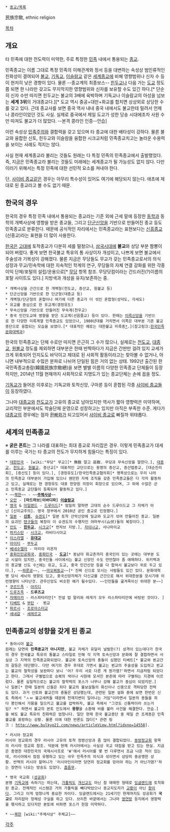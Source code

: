  * [[종교/목록]]

民族宗敎, ethnic religion

[[목차]]
== 개요 ==
타 민족에 대한 전도력이 미약한, 주로 특정한 [[민족]] 내에서 통용되는 [[종교]]. 

민족종교는 이름 그대로 특정 민족의 이해관계와 정서 등을 대변하는 속성상 범인류적인 친화성이 결여되어 [[불교]], [[기독교]], [[이슬람교]] 같은 [[세계종교]]에 비해 영향범위나 신자 수 등이 현저히 낮은 경향이 있다. 물론 --종교계의 최종보스-- [[힌두교]]나 다음 가는 [[도교]] 정도쯤 되면 한 나라만 갖고도 무지막지한 영향범위와 신자를 보유할 수도 있긴 하다.[* 단순히 신자 수만 따지면 힌두교는 불교의 3배에 육박하며 기독교나 이슬람교의 아성을 넘보는 '''세계 3위'''의 거대종교다.][* 도교 역시 중공+대만+화교를 합치면 상상외로 상당한 수를 갖고 있다. 근데 종교사를 보면 중국 역사 내내 중국 내에서도 불교한테 밀려서 언제나 콩라인이었던 것도 사실. 실제로 중국에서 제일 도교가 성한 당송 시대에조차 사원 수만 따져도 불교가 더 많았다. --본격 콩라인 인증--안습]

이런 속성상 [[민족주의]]와 결합력을 갖고 있으며 타 종교에 대한 배타성이 강하다. 물론 불교와 융합한 신토, 힌두교와 이슬람을 융합한 시크교처럼 민족종교치고는 놀라운 수용력을 보이는 사례도 적지는 않다.

사실 현재 세계종교라 불리는 것들도 원래는 다 특정 민족의 민족종교에서 출발했었다. 즉, 지금은 민족종교라 불리는 것들도 미래에는 세계종교가 될 가능성도 없지 않다. 다만 이러기 위해서는 특정 민족에 대한 선민적 요소를 쳐내야 한다.

단, [[사이비 종교]]같은 경우는 아무리 특수성이 있어도 여기에 해당되지 않는다. 애초에 제대로 된 종교라고 볼 수도 없기 때문.

== 한국의 경우 ==
한국의 경우 특정 민족 내에서 통용되는 종교라는 기준 외에 근세 말에 등장한 [[동학]]과 동학의 개벽사상에 영향을 받은 종교들, 그리고 [[단군]]신앙을 기반으로 만들어진 종교 등도 민족종교로 분류한다. 때문에 공식적인 자리에서는 민족종교라는 표현보다는 [[신흥종교]](신종교)라는 표현을 더 많이 사용한다.

[[한국]]은 [[고대]]에 토착종교가 다분히 세를 떨쳤으나, [[삼국시대]]에 '''불교'''와 상당 부분 짬뽕이 되어 버렸다. 좋게 보면 한국불교 특유의 통 사상이자 개성이고, 나쁘게 보면 불교에서 주술성과 기복성이 강해졌다. 물론 지금은 무당들도 무교가 갖는 민족종교로서의 의식 성장과 무교/민속학에 대한 지속적인 학계의 연구, 무당들의 자체 연결 강화를 위한 각종 이익 단체/포털의 설립/운용으로[* [[무당]] 항목 참조. 무당닷컴이라는 간드러진(?)이름의 포탈 사이트도 있다.] 지방색과 개성을 유지/보존하는 중.

 * 개벽사상을 근간으로 한 개벽형(천도교, 증산교, 원불교 등)
 * 단군신앙을 기반으로 한 단군형(대종교 등)
 * 개벽형/단군형의 혼합이나 여기에 다른 종교가 더 섞인 혼합형(성덕도, 각세도)
 * 유교를 중심으로 한 유교계(갱정유도)
 * 무속신앙을 기반으로 만들어진 무속계(천우교)
 * 중국 민간도교에 영향을 받은 도교계(선음즐교) 등이 있다. 한때는 [[미륵신앙]]을 기반으로 한 다양한 미륵계열 민족종교도 있었으나, 1980년대를 거치면서 이쪽은 대부분 기존 불교종단으로 융합되는 모습을 보였다.[* 대표적인 예로는 대한불교 미륵종[http://gochang.grandculture.net/Contents?local=gochang&dataType=01&contents_id=GC02801152 *].](참고링크:[http://terms.naver.com/entry.nhn?docId=555323&cid=46651&categoryId=46651 한국민족문화대백과])

한국의 민족종교는 단체 수로만 따지면 은근히 그 수가 많으나, 실제로는 [[천도교]], [[대종교]], [[원불교]] 정도를 제외하면 대부분은 한때 반짝하다가 지금은 간판만 걸려 있지 교세가 크게 위축되어 인지도도 바닥이고 제대로 된 사회적 활동이라고는 찾아볼 수 없거나, 아니면 내부적으로 수많은 분파로 나뉘어 단일된 힘은 거의 없는 상태. 1992년 출간된 한국민족종교총람(韓國民族宗敎總)을 보면 별별 이름의 다양한 민족종교 단체들이 등장하지만, 2014년 11월 현재까지 사회적으로 지명도가 있는 종교단체는 손에 꼽을 정도.

[[기독교]]가 들어온 이후로는 기독교와 토착신앙, 구마론 등이 혼합된 각종 [[사이비 종교]]들이 등장하였다.

그나마 [[대종교]]와 [[천도교]]가 고유의 종교로 남아있지만 역사가 짧아 영향력은 미약하며, 교리적인 부분에서도 학술단체 운영으로 성장하고는 있지만 아직은 부족한 수준. 게다가 [[대종교]]의 경우에는 점차 [[환빠]]화가 되고있어서 [[사이비 종교]]로 빠질까 위태롭다.
== 세계의 민족종교 ==
※ '''굵은 폰트'''는 그 나라를 대표하는 최대 종교로 자리잡은 경우. 이렇게 민족종교가 대세를 이루는 국가는 타 종교의 전도가 무지하게 힘들다는 특징이 있다.

 * [[대한민국]] - [wiki:"무당" 무교][* 無敎 말고 巫敎. 무당과 무속신앙을 말한다.], [[대종교]], [[천도교]], [[원불교]], 증산교[* 대표적인 교단으로는 동명의 증산교, 증산법종교, [대순진리회], [증산도] 등이 있다.], [갱정유도]/한국민족종교협의회[* 명목상으로는 우리 나라의 민족종교 대부분이 가입해 있으나 웬만한 자체 조직을 갖춘 민족종교들은 다 각자 활동하고 있고, 실제로는 현 갱정유도 대표 한양원 의장이 회장으로 있으며, 그 외에 수많은 군소 민족종교 교단들이 등록되어 활동하고 있다.]
 * ~~[[북한]]~~ - ~~'''[[주체사상]]'''~~
 * [[오만]] - '''[마드하브|이바디파] [[이슬람교]]'''
 * [[영국]] & [[아일랜드]] - [[드루이드]][* 엄밀히 말하면 고대의 순수 드루이드교 그 자체가 아닌 [신이교주의]. 영국 정부에서 2010년 공인 종교로 인정했다.]
 * [[일본]] - '''[[신토]]''', [[슈겐도]][* 일본 토착 산악신앙에 밀교와 도교가 섞여 만들어진 종교. 일본의 요괴인 [[텐구]]들의 복장이 이 슈겐도의 수행자인 야마부시(山伏)들의 복장이다.]
 * [[인도]] - '''[[힌두교]]''', [[시크교]][* 펀자브 지방.], [[자이나교]], 사나마이교
 * [[파키스탄]] - [[시크교]], 라비다시아교
 * [[이스라엘]] - '''[[유대교]]'''
 * [[아이티]] - [[부두교]]
 * [[베네수엘라]] - 마리아 리온자
 * [[중화인민공화국]], [[중화민국]] - '''[[도교]]'''[* 동남아 화교촌까지 중국인이 있는 곳에는 대부분 도교 시설이 있지만, 중국인들 사이에서는 불교 신앙인 수도 만만찮아 좀 애매하다. 위키백과의 종교별 신도 수[http://ko.wikipedia.org/wiki/%EC%84%B8%EA%B3%84%EC%9D%98_%EC%A3%BC%EC%9A%94_%EC%A2%85%EA%B5%90 *]에는 유교, 도교, 중국 민간신앙 등을 다 합쳐서 불교보다 위로 두고 있다.], ~~[[파룬궁]]~~, ~~[[마오쩌둥]]교~~[* 진짜 신으로 모시는 사람들도 있긴 있다. 문화대혁명 당시 세뇌의 영향도 있고, 중국신앙자체가 다신교를 근간으로 해서 위대한분을 모시기에 이런영향이 나타난것. 관우신앙도 비슷한 예가 될수있다. ~~인민들을 굶겨죽이신 위대한 분~~]
 * [[쿠르드족]] - [[야지디]]
 * [[드루즈족]] - '''드루즈교'''
 * [[자메이카]] - 라스파타리안[* 전설 밥 말리와 레게가 모두 라스파타리안에 바탕된 것이다. ]
 * [[티베트]] & [[부탄]] -  뵌교
 * [[파르시]] - [[조로아스터교]]
 * [[세네갈]] - [[세레르교]]
== 민족종교의 성향을 갖게 된 종교 ==
 * 동아시아 [[불교]]
 원래는 당연히 '''민족종교가 아니지만''', 불교 자체가 유달리 널럴한(?) 성격이 있는데다가 한국의 경우 한국불교 특유의 통불교 스타일로 인해 각 지역 토속신앙과 문화에 잘 결합하면서 사실상 그 지역의 민족종교화되었다. 불교와 토속신앙의 충돌이 심했던 티베트[* 불교와 뵌교간의 갈등은 대단했다. 다만 여기의 경우 후대로 가면서 불교는 뵌교의 주술성을 도입하고 뵌교는 불교의 철학성을 보완하다 보니 '어? 우리 서로 다른 게 뭔가염?'하면서 지금처럼 되었다고 한다. 그래서 구별법으로 승복의 색이나 사원에 모셔진 본존에 따라 구별하는 지경에 이르렀다. 물론 실질적으로는 불교의 철학력의 포스가 너무나 강해 불교가 중심이 되었지만.]나 일본[* 한때 일본의 신들은 죄다 불교의 불보살들의 화신이나 신중으로 격하당한 전력도 있다. 과거 신토와 불교간의 충돌은 상당했는데, 관련된 일본 설화 중에 보면 한번은 신토 측에서 "ㅅㅂ 불교새퀴들 때문에 천재지변이 일어나는 거임"이라면서 일본의 용들을 죄다 봉인해서 가뭄을 일으키고 불교를 압박하자, 불교 측에서 "그것도 신통력이라 쓰는거임? ㅋ" 하면서 불교의 본토 인도에서 '''용왕'''을 소환해 비를 불러 사건을 해결한다. 안습.]을 봐도 불교 특유의 친화력은 엄청나다. 일단 현재 한국 불교종단 중 제일 큰 조계종은 민족불교를 표방하는 상황. 물론 이에 대한 반론도 많다[* 관련 링크 : http://www.bulkyo21.com/news/articleView.html?idxno=14558].

 * 러시아 정교회
 러시아 정교회의 경우 러시아 고유의 토착 정령신앙과 좀 많이 결합되었다. [[동방정교회]] 항목의 러시아 정교회 참조. 덕분에 현재 러시아에서는 사실상 국교 대접을 받고 있는 현실. 지금은 종영한 대한민국의 국제시사프로 'W'에서 러시아를 몇 번 다루면서 조금 나온 적이 있는데, 러시아에서 점점 유행하고 있는 극우 민족주의 의식과 섞이면서 상당히 충공깽한 상황. 반백의 러시아 할머니가 '러시아인이라면 당연히 정교회를 믿어야 하는 거 아닌가염?'하는 장면이 나오는 방송도 있었다. [[흠좀무]].

 * 영국 국교회 ([[성공회]])
 분명 [[기독교]]에 속하기는 하는데, [[가톨릭]]도 [[개신교]]도 아닌 참 애매한 형태로 [[잉글랜드]]에 토착화된 종교. 전체적인 시스템은 거의 가톨릭을 빼다박았으나 종교지도자가 [[교황]]이 아닌 [[왕]]이다. 그리고 이게 엄청나게 중요한 차이다. 잉글랜드에서는 21세기인 현재까지도 성공회가 '''국교'''로 자리잡아 정체성 구실을 하고 있다. 브리튼 바깥에서는 그나마 [[영연방]] 등지에서 영향력을 행사하고 있다지만 본토에 비하면 포스가 한참 미약하다.

 * ~~[[북한]] [wiki:"주체사상" 주체교]~~

[[각주]]
